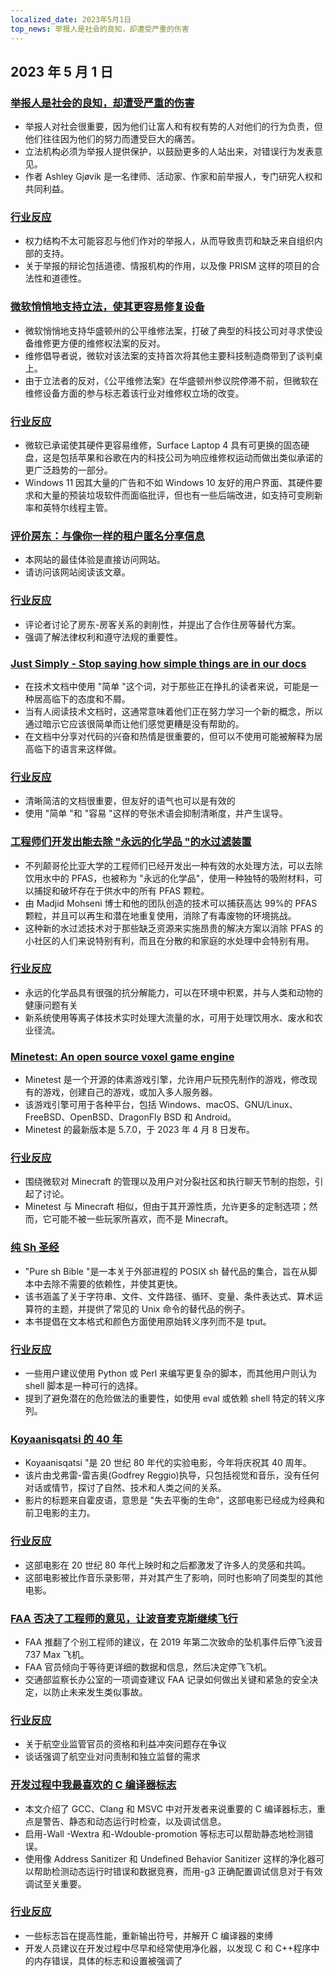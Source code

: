 ```yaml
---
localized_date: 2023年5月1日
top_news: 举报人是社会的良知，却遭受严重的伤害
---
```


## 2023 年 5 月 1 日

### [举报人是社会的良知，却遭受严重的伤害](https://covertactionmagazine.com/2023/04/25/whistleblowers-are-the-conscience-of-society-yet-suffer-gravely-for-trying-to-hold-the-rich-and-powerful-accountable-for-their-sins/)

- 举报人对社会很重要，因为他们让富人和有权有势的人对他们的行为负责，但他们往往因为他们的努力而遭受巨大的痛苦。
- 立法机构必须为举报人提供保护，以鼓励更多的人站出来，对错误行为发表意见。
- 作者 Ashley Gjøvik 是一名律师、活动家、作家和前举报人，专门研究人权和共同利益。

### [行业反应](http://news.ycombinator.com/item?id=35762780)

- 权力结构不太可能容忍与他们作对的举报人，从而导致责罚和缺乏来自组织内部的支持。
- 关于举报的辩论包括道德、情报机构的作用，以及像 PRISM 这样的项目的合法性和道德性。

### [微软悄悄地支持立法，使其更容易修复设备](https://grist.org/technology/microsoft-right-to-repair-quietly-supported-legislation-to-make-it-easier-to-fix-devices-heres-why-thats-a-big-deal/)

- 微软悄悄地支持华盛顿州的公平维修法案，打破了典型的科技公司对寻求使设备维修更方便的维修权法案的反对。
- 维修倡导者说，微软对该法案的支持首次将其他主要科技制造商带到了谈判桌上。
- 由于立法者的反对，《公平维修法案》在华盛顿州参议院停滞不前，但微软在维修设备方面的参与标志着该行业对维修权立场的改变。

### [行业反应](http://news.ycombinator.com/item?id=35758842)

- 微软已承诺使其硬件更容易维修，Surface Laptop 4 具有可更换的固态硬盘，这是包括苹果和谷歌在内的科技公司为响应维修权运动而做出类似承诺的更广泛趋势的一部分。
- Windows 11 因其大量的广告和不如 Windows 10 友好的用户界面、其硬件要求和大量的预装垃圾软件而面临批评，但也有一些后端改进，如支持可变刷新率和英特尔线程主管。

### [评价房东：与像你一样的租户匿名分享信息](https://ratethelandlord.org)

- 本网站的最佳体验是直接访问网站。
- 请访问该网站阅读该文章。

### [行业反应](http://news.ycombinator.com/item?id=35759016)

- 评论者讨论了房东-房客关系的剥削性，并提出了合作住房等替代方案。
- 强调了解法律权利和遵守法规的重要性。

### [Just Simply - Stop saying how simple things are in our docs](https://justsimply.dev/)

- 在技术文档中使用 "简单 "这个词，对于那些正在挣扎的读者来说，可能是一种居高临下的态度和不屑。
- 当有人阅读技术文档时，这通常意味着他们正在努力学习一个新的概念，所以通过暗示它应该很简单而让他们感觉更糟是没有帮助的。
- 在文档中分享对代码的兴奋和热情是很重要的，但可以不使用可能被解释为居高临下的语言来这样做。

### [行业反应](http://news.ycombinator.com/item?id=35759449)

- 清晰简洁的文档很重要，但友好的语气也可以是有效的
- 使用 "简单 "和 "容易 "这样的夸张术语会抑制清晰度，并产生误导。

### [工程师们开发出能去除 "永远的化学品 "的水过滤装置](https://news.ubc.ca/2023/03/22/new-ubc-water-treatment-zaps-forever-chemicals-for-good/)

- 不列颠哥伦比亚大学的工程师们已经开发出一种有效的水处理方法，可以去除饮用水中的 PFAS，也被称为 "永远的化学品"，使用一种独特的吸附材料，可以捕捉和破坏存在于供水中的所有 PFAS 颗粒。
- 由 Madjid Mohseni 博士和他的团队创造的技术可以捕获高达 99%的 PFAS 颗粒，并且可以再生和潜在地重复使用，消除了有毒废物的环境挑战。
- 这种新的水过滤技术对于那些缺乏资源来实施昂贵的解决方案以消除 PFAS 的小社区的人们来说特别有利，而且在分散的和家庭的水处理中会特别有用。

### [行业反应](http://news.ycombinator.com/item?id=35764476)

- 永远的化学品具有很强的抗分解能力，可以在环境中积累，并与人类和动物的健康问题有关
- 新系统使用等离子体技术实时处理大流量的水，可用于处理饮用水、废水和农业径流。

### [Minetest: An open source voxel game engine](https://www.minetest.net/)

- Minetest 是一个开源的体素游戏引擎，允许用户玩预先制作的游戏，修改现有的游戏，创建自己的游戏，或加入多人服务器。
- 该游戏引擎可用于各种平台，包括 Windows、macOS、GNU/Linux、FreeBSD、OpenBSD、DragonFly BSD 和 Android。
- Minetest 的最新版本是 5.7.0，于 2023 年 4 月 8 日发布。

### [行业反应](http://news.ycombinator.com/item?id=35766570)

- 围绕微软对 Minecraft 的管理以及用户对分裂社区和执行聊天节制的抱怨，引起了讨论。
- Minetest 与 Minecraft 相似，但由于其开源性质，允许更多的定制选项；然而，它可能不被一些玩家所喜欢，而不是 Minecraft。

### [纯 Sh 圣经](https://github.com/dylanaraps/pure-sh-bible)

- "Pure sh Bible "是一本关于外部进程的 POSIX sh 替代品的集合，旨在从脚本中去除不需要的依赖性，并使其更快。
- 该书涵盖了关于字符串、文件、文件路径、循环、变量、条件表达式、算术运算符的主题，并提供了常见的 Unix 命令的替代品的例子。
- 本书提倡在文本格式和颜色方面使用原始转义序列而不是 tput。

### [行业反应](http://news.ycombinator.com/item?id=35765707)

- 一些用户建议使用 Python 或 Perl 来编写更复杂的脚本，而其他用户则认为 shell 脚本是一种可行的选择。
- 提到了避免潜在的危险做法的重要性，如使用 eval 或依赖 shell 特定的转义序列。

### [Koyaanisqatsi 的 40 年](https://www.thecurb.com.au/40-years-of-koyaanisqatsi/)

- Koyaanisqatsi "是 20 世纪 80 年代的实验电影，今年将庆祝其 40 周年。
- 该片由戈弗雷-雷吉奥(Godfrey Reggio)执导，只包括视觉和音乐，没有任何对话或情节，探讨了自然、技术和人类之间的关系。
- 影片的标题来自霍皮语，意思是 "失去平衡的生命"，这部电影已经成为经典和前卫电影的主力。

### [行业反应](http://news.ycombinator.com/item?id=35764584)

- 这部电影在 20 世纪 80 年代上映时和之后都激发了许多人的灵感和共鸣。
- 这部电影被比作音乐录影带，并对其产生了影响，同时也影响了同类型的其他电影。

### [FAA 否决了工程师的意见，让波音麦克斯继续飞行](https://apnews.com/article/boeing-max-crashes-faa-ea8fac0ad2758b08c58d2d64756fbf37)

- FAA 推翻了个别工程师的建议，在 2019 年第二次致命的坠机事件后停飞波音 737 Max 飞机。
- FAA 官员倾向于等待更详细的数据和信息，然后决定停飞飞机。
- 交通部监察长办公室的一项调查建议 FAA 记录如何做出关键和紧急的安全决定，以防止未来发生类似事故。

### [行业反应](http://news.ycombinator.com/item?id=35761706)

- 关于航空业监管官员的资格和利益冲突问题存在争议
- 谈话强调了航空业对问责制和独立监督的需求

### [开发过程中我最喜欢的 C 编译器标志](https://nullprogram.com/blog/2023/04/29/)

- 本文介绍了 GCC、Clang 和 MSVC 中对开发者来说重要的 C 编译器标志，重点是警告、静态和动态运行时检查，以及调试信息。
- 启用-Wall -Wextra 和-Wdouble-promotion 等标志可以帮助静态地检测错误。
- 使用像 Address Sanitizer 和 Undefined Behavior Sanitizer 这样的净化器可以帮助检测动态运行时错误和数据竞赛，而用-g3 正确配置调试信息对于有效调试至关重要。

### [行业反应](http://news.ycombinator.com/item?id=35758898)

- 一些标志旨在提高性能，重新输出符号，并解开 C 编译器的束缚
- 开发人员建议在开发过程中尽早和经常使用净化器，以发现 C 和 C++程序中的内存错误，具体的标志和设置被强调了

